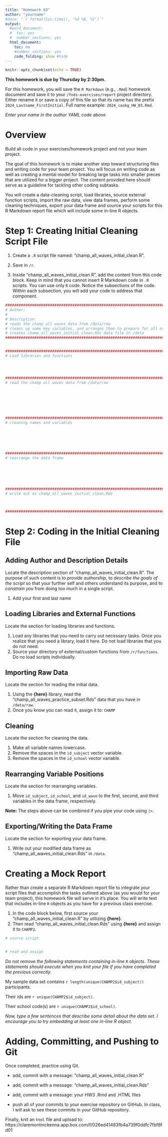 ```yaml
---
title: "Homework 03"
author: "yourname"
#date: "`r format(Sys.time(), '%d %B, %Y')`"
output:
  #word_document:
  #  toc: yes
  #  number_sections: yes
  html_document:
    toc: no
    #number_sections: yes
    code_folding: show #hide
---
```


```r
knitr::opts_chunk$set(echo = TRUE)
```

**This homework is due by Thursday by 2:30pm.**

For this homework, you will save the `R Markdown` (e.g., `.Rmd`) homework document and save it to your `/fods-exercises/report` project directory. Either rename it or save a copy of this file so that its name has the prefix `2024_Lastname_FirstInitial`. Full name example: `2024_cookg_HW_03.Rmd`. 

*Enter your name in the author YAML code above*   


# **Overview**

Build all code in your exercises/homework project and not your team project. 

The goal of this homework is to make another step toward structuring files and writing code for your team project. You will focus on writing code as well as creating a mental model for breaking large tasks into smaller pieces that are utilized for a bigger project. The content provided here should serve as a guideline for tackling other coding subtasks.  

You will create a data-cleaning script, load libraries, source external function scripts, import the raw data, view data frames, perform some cleaning techniques, export your data frame and source your scripts for this R Markdown report file which will include some in-line R objects.  


# **Step 1: Creating Initial Cleaning Script File**

1. Create a `.R` script file named: "champ_all_waves_initial_clean.R". 

2. Save in `/r`. 

3. Inside "champ_all_waves_initial_clean.R", add the content from this code block. Keep in mind that you cannot insert R Markdown code in `.R` scripts. You can use only `R` code. Notice the subsections of the code. Within each subsection, you will add your code to address that component. 

```r
################################################################################
# Author: 
#
# Description:
# reads the champ all waves data from /data/raw
# cleans up some key variables, and arranges them to prepare for all other tasks 
# creates champ_all_waves_initial_clean.Rds data file in /data
################################################################################


################################################################################
# Load libraries and functions




################################################################################
# read the champ all waves data from /data/raw







################################################################################
# cleaning names and variables






################################################################################
# rearrange the data frame






################################################################################
# write out as champ_all_waves_initial_clean.Rds 



################################################################################
```

# **Step 2: Coding in the Initial Cleaning File**

## **Adding Author and Description Details**

Locate the description section of "champ_all_waves_initial_clean.R". The purpose of such content is to *provide authorship*, to *describe the goals of the script* so that your further self and others understand its purpose, and to *constrain you* from doing too much in a single script.

1. Add your first and last name



## **Loading Libraries and External Functions**

Locate the section for loading libraries and functions. 

1. Load any libraries that you need to carry out necessary tasks. Once you realize that you need a library, load it here. Do not load libraries that you do not need.  
2. Source your directory of external/custom functions from `/r/functions`. Do no load scripts individually.







## **Importing Raw Data**

Locate the section for reading the initial data.

1. Using the **{here}** library, read the "champ_all_waves_practice_subset.Rds" data that you have in `/data/raw`.
2. Once you know you can read it, assign it to: `CHAMP`




## **Cleaning**

Locate the section for cleaning the data.

1. Make all variable names lowercase.
2. Remove the spaces in the `id_subject` vector variable. 
3. Remove the spaces in the `id_school` vector variable. 



## **Rearranging Variable Positions**

Locate the section for rearranging variables. 

1. Move `id_subject`, `id_school`, and `id_wave` to the first, second, and third variables in the data frame, respectively. 



**Note:** The steps above can be combined if you pipe your code using `|>`. 


## **Exporting/Writing the Data Frame**

Locate the section for exporting your data frame.

1. Write out your modified data frame as "champ_all_waves_initial_clean.Rds" in `/data`.



# **Creating a Mock Report**

Rather than create a separate R Markdown report file to integrate your script files that accomplish the tasks outlined above (as you would for your team project), this homework file will serve in it's place. You will write text that includes in-line `R` objects as you have for a previous class exercise. 

1. In the code block below, first source your "champ_all_waves_initial_clean.R" by utilizing **{here}**.
2. Then read "champ_all_waves_initial_clean.Rds" using **{here}** and assign it to `CHAMP2`. 

```r
# source script


# read and assign

```

*Do not remove the following statements containing in-line `R` objects. These statements should execute when you knit your file if you have completed the previous correctly.*

My sample data set contains `r length(unique(CHAMP2$id_subject))` participants. 

Their ids are `r unique(CHAMP2$id_subject)`.

Their school code(s) are `r unique(CHAMP2$id_school)`.


*Now, type a few sentences that describe some detail about the data set. I encourage you to try embedding at least one in-line R object.*










# **Adding, Committing, and Pushing to Git**

Once completed, practice using Git. 

- add, commit with a message: "champ_all_waves_initial_clean.R"
- add, commit with a message: "champ_all_waves_initial_clean.Rds"
- add, commit with a message: your HW3 .Rmd and .HTML files

- push all of your commits to your exercise repository on GitHub. In class, I will ask to see these commits in your GitHub repository.


Finally, knit an `html` file and upload to: https://claremontmckenna.app.box.com/f/026ed41483fb4a739f0ddfc7fbf8fd01
